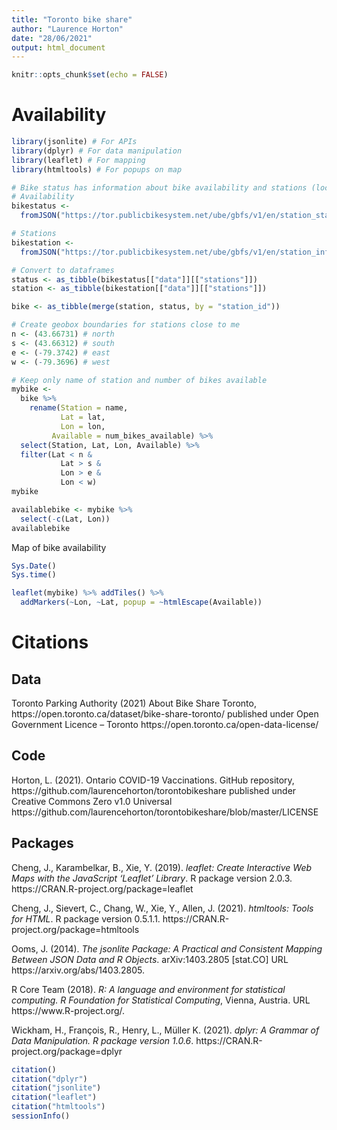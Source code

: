 ```yaml
---
title: "Toronto bike share"
author: "Laurence Horton"
date: "28/06/2021"
output: html_document
---
```


```r
knitr::opts_chunk$set(echo = FALSE)
```

# Availability
```r
library(jsonlite) # For APIs
library(dplyr) # For data manipulation
library(leaflet) # For mapping
library(htmltools) # For popups on map
```

```r
# Bike status has information about bike availability and stations (locations, etc.)
# Availability
bikestatus <-
  fromJSON("https://tor.publicbikesystem.net/ube/gbfs/v1/en/station_status")

# Stations
bikestation <-
  fromJSON("https://tor.publicbikesystem.net/ube/gbfs/v1/en/station_information")

# Convert to dataframes
status <- as_tibble(bikestatus[["data"]][["stations"]])
station <- as_tibble(bikestation[["data"]][["stations"]])
```

```r
bike <- as_tibble(merge(station, status, by = "station_id"))
```

```r
# Create geobox boundaries for stations close to me
n <- (43.66731) # north
s <- (43.66312) # south
e <- (-79.3742) # east
w <- (-79.3696) # west
```


```r
# Keep only name of station and number of bikes available
mybike <-
  bike %>%
    rename(Station = name,
           Lat = lat,
           Lon = lon,
         Available = num_bikes_available) %>%
  select(Station, Lat, Lon, Available) %>%
  filter(Lat < n &
           Lat > s &
           Lon > e &
           Lon < w)
mybike
```

```r
availablebike <- mybike %>%
  select(-c(Lat, Lon))
availablebike
```

Map of bike availability
```r
Sys.Date()
Sys.time()
```

```r
leaflet(mybike) %>% addTiles() %>%
  addMarkers(~Lon, ~Lat, popup = ~htmlEscape(Available))
```

# Citations
## Data
Toronto Parking Authority (2021) About Bike Share Toronto, 
https://open.toronto.ca/dataset/bike-share-toronto/ published under Open Government Licence – Toronto https://open.toronto.ca/open-data-license/

## Code
Horton, L. (2021). Ontario COVID-19 Vaccinations. GitHub repository, https://github.com/laurencehorton/torontobikeshare
published under Creative Commons Zero v1.0 Universal https://github.com/laurencehorton/torontobikeshare/blob/master/LICENSE

## Packages
Cheng, J., Karambelkar, B., Xie, Y. (2019). *leaflet: Create Interactive Web Maps with the JavaScript 'Leaflet' Library*. R package version 2.0.3. https://CRAN.R-project.org/package=leaflet

Cheng, J., Sievert, C., Chang, W., Xie, Y., Allen, J. (2021). *htmltools: Tools for HTML*. R package version 0.5.1.1. https://CRAN.R-project.org/package=htmltools

Ooms, J. (2014). *The jsonlite Package: A Practical and Consistent Mapping Between JSON Data and R Objects*. arXiv:1403.2805 [stat.CO] URL https://arxiv.org/abs/1403.2805.

R Core Team (2018). *R: A language and environment for statistical computing. R Foundation for Statistical Computing*, Vienna, Austria. URL https://www.R-project.org/.

Wickham, H., François, R., Henry, L., Müller K. (2021). *dplyr: A Grammar of Data Manipulation. R package version 1.0.6*. https://CRAN.R-project.org/package=dplyr

```r
citation()
citation("dplyr")
citation("jsonlite")
citation("leaflet")
citation("htmltools")
sessionInfo()
```